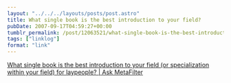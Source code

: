 ```yaml
---
layout: "../../../layouts/posts/post.astro"
title: What single book is the best introduction to your field?
pubDate: 2007-09-17T04:59:27+00:00
tumblr_permalink: /post/12063521/what-single-book-is-the-best-introduction-to-your
tags: ["linklog"]
format: "link"
---
```


[What single book is the best introduction to your field (or specialization within your field) for laypeople? | Ask MetaFilter][1]

[1]: http://ask.metafilter.com/71101/What-single-book-is-the-best-introduction-to-your-field-or-specialization-within-your-field-for-laypeople
